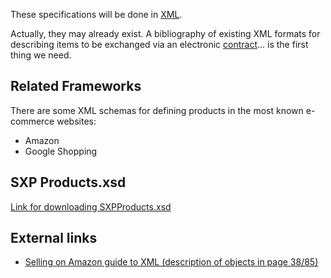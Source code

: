 These specifications will be done in [[XML]].

Actually, they may already exist. A bibliography of existing XML formats for describing items to be exchanged via an electronic [[Contracts|contract]]... is the first thing we need.

==Related Frameworks==
There are some XML schemas for defining products in the most known e-commerce websites:

*Amazon
*Google Shopping


==SXP Products.xsd==

[https://docs.google.com/file/d/0B4JKZAq0izyxZTVickJ2MDM5VDQ/edit?usp=sharing Link for downloading SXPProducts.xsd]
==External links==
*[https://images-na.ssl-images-amazon.com/images/G/01/rainier/help/XML_Documentation_Intl.pdf Selling on Amazon guide to XML (description of objects in page 38/85)]